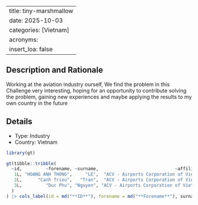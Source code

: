 
---
title: tiny-marshmallow
date: 2025-10-03
categories: [Vietnam]
acronyms:
  insert_loa: false
---

## Description and Rationale

Working at the aviation industry ourself, We find the problem in this Challenge very interesting, hoping for an opportunity to contribute solving the problem, gaining new experiences and maybe applying the results to my own country in the future

## Details

* Type: Industry
* Country: Vietnam

```r
library(gt)

gt(tibble::tribble(
  ~id,         ~forename, ~surname,                             ~affiliation,
   1L, "HOANG ANH THONG",     "LE",  "ACV - Airports Corporation of VietNam",
   2L,      "Canh Trieu",   "Tran",  "ACV - Airports Corporation of VietNam",
   3L,         "Duc Phu", "Nguyen", "ACV - Airports Corporation of Viet Nam"
  )
) |> cols_label(id = md("**ID**"), forename = md("**Forename**"), surname ~ md("**Surname**"), affiliation ~ md("**Affiliation**"))
```
